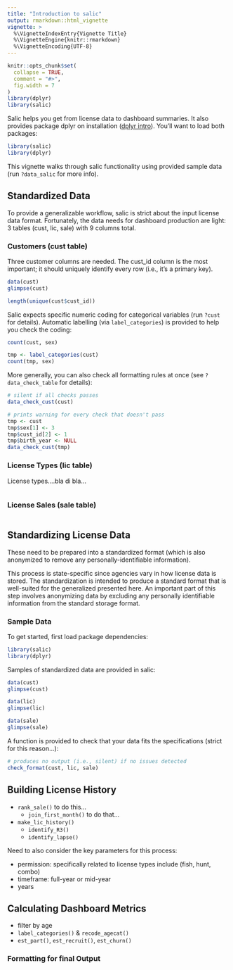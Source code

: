 ```yaml
---
title: "Introduction to salic"
output: rmarkdown::html_vignette
vignette: >
  %\VignetteIndexEntry{Vignette Title}
  %\VignetteEngine{knitr::rmarkdown}
  %\VignetteEncoding{UTF-8}
---
```


```r
knitr::opts_chunk$set(
  collapse = TRUE,
  comment = "#>",
  fig.width = 7
)
library(dplyr)
library(salic)
```

Salic helps you get from license data to dashboard summaries. It also provides package dplyr on installation ([dplyr intro](https://cran.r-project.org/web/packages/dplyr/vignettes/dplyr.html)). You'll want to load both packages:

```r
library(salic)
library(dplyr)
```

This vignette walks through salic functionality using provided sample data (run `?data_salic` for more info).

## Standardized Data

To provide a generalizable workflow, salic is strict about the input license data format. Fortunately, the data needs for dashboard production are light: 3 tables (cust, lic, sale) with 9 columns total.

### Customers (cust table)

Three customer columns are needed. The cust_id column is the most important; it should uniquely identify every row (i.e., it's a primary key).

```r
data(cust)
glimpse(cust)

length(unique(cust$cust_id))
```

Salic expects specific numeric coding for categorical variables (run `?cust` for details). Automatic labelling (via `label_categories`) is provided to help you check the coding:

```r
count(cust, sex)

tmp <- label_categories(cust)
count(tmp, sex)
```

More generally, you can also check all formatting rules at once (see `?data_check_table` for details):

```r
# silent if all checks passes
data_check_cust(cust) 

# prints warning for every check that doesn't pass
tmp <- cust
tmp$sex[1] <- 3
tmp$cust_id[2] <- 1
tmp$birth_year <- NULL
data_check_cust(tmp)
```

### License Types (lic table)

License types....bla di bla...

```r

```

### License Sales (sale table)

```r

```


## Standardizing License Data

These need to be prepared into a standardized format (which is also anonymized to remove any personally-identifiable information).

This process is state-specific since agencies vary in how license data is stored. The standardization is intended to produce a standard format that is well-suited for the generalized presented here. An important part of this step involves anonymizing data by excluding any personally identifiable information from the standard storage format.

### Sample Data

To get started, first load package dependencies:

```r
library(salic)
library(dplyr)
```

Samples of standardized data are provided in salic:

```r
data(cust)
glimpse(cust)

data(lic)
glimpse(lic)

data(sale)
glimpse(sale)
```

A function is provided to check that your data fits the specifications (strict for this reason...):

```r
# produces no output (i.e., silent) if no issues detected
check_format(cust, lic, sale)
```

## Building License History

- `rank_sale()` to do this...
    + `join_first_month()` to do that...
    
- `make_lic_history()`
    + `identify_R3()`
    + `identify_lapse()`

Need to also consider the key parameters for this process:

- permission: specifically related to license types include (fish, hunt, combo)
- timeframe: full-year or mid-year
- years

## Calculating Dashboard Metrics

- filter by age
- `label_categories()` & `recode_agecat()`
- `est_part()`, `est_recruit()`, `est_churn()`

### Formatting for final Output

